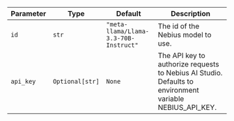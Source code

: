 | Parameter      | Type            | Default                                  | Description                                                                                       |
| -------------- | --------------- | ---------------------------------------- | ------------------------------------------------------------------------------------------------- |
| `id`           | `str`           | `"meta-llama/Llama-3.3-70B-Instruct"`    | The id of the Nebius model to use.                                                              |
| `api_key`      | `Optional[str]` | `None`                                   | The API key to authorize requests to Nebius AI Studio. Defaults to environment variable NEBIUS_API_KEY. |
